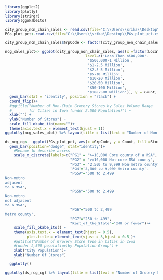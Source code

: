 ```r
library(ggplot2)
library(plotly)
library(stringr)
library(ggokabeito)
```


```r
city_group_non_chain_sales <- read.csv(file="C:\\Users\\srika\\Desktop\\city_group_non_chain_sales.csv")
PGs_plot_pct<-read.csv(file="C:\\Users\\srika\\Desktop\\PGs_plot_pct.csv")

```


```r
city_group_non_chain_sales$GrpCode <- factor(city_group_non_chain_sales$GrpCode, levels = c("499 and fewer", "500 to 2,499 non-metro county", "500 to 2,499 in metro county"))

ncg_sales_plot<- ggplot(city_group_non_chain_sales, aes(x =factor(Location_Sales_Volume_Range, 
                                     level=c('Less Than $500,000',
                                      '$500,000-1 Million',
                                      '$1-2.5 Million',
                                      '$2.5-5 Million',
                                      '$5-10 Million',
                                      '$10-20 Million',
                                      '$20-50 Million',
                                      '$50-100 Million',
                                      '$100-500 Million')), y = Count, fill = GrpCode)) +
  geom_bar(stat = "identity", position = "stack") +
  coord_flip()+
  #ggtitle("Number of Non-Chain Grocery Stores by Sales Volume Range
  #        for Cities in Iowa (under 2,500 Population)") +
  xlab("") +
  ylab("Number of Stores") +
  scale_fill_okabe_ito(name="")+
  theme(axis.text.x = element_text(hjust = 1))
ggplotly(ncg_sales_plot) %>% layout(title = list(text = "Number of Non-Chain Grocery Stores by Sales Volume Range for Cities in Iowa (under 2,500 Population)", y = 0.98),font = list(size = 10))
```


```r
ds_ncg_cg<-  ggplot(PGs_plot_pct, aes(x =GrpCode, y = Count, fill =StoreType)) +
  geom_bar(position="dodge", stat="identity")+
    #Rename to describe access
    scale_x_discrete(labels=c("PG1" = ">=10,000 Core county of a MSA",
                              "PG2" = ">=10,000 Non-core MSA county",
                              "PG3" = "2,500 to 9,999 Non-metro county",
                              "PG4"="2,500 to 9,999 Metro county",
                              "PG5A"="500 to 2,499
Non-metro 
adjacent 
to a MSA",
                              "PG5N"="500 to 2,499
Non-metro
not adjacent 
to a MSA",
                              "PG6"="500 to 2,499 
Metro county",
                              "PG7"="250 to 499",
                              "Rest_of_the_State"="249 or fewer"))+
    scale_fill_okabe_ito() +
    theme(axis.text.x = element_text(hjust = 0.5),
          plot.title = element_text(vjust = 3,hjust = 0.5))+
    #ggtitle("Number of Grocery Store Type in Cities in Iowa
    #(under 2,500 population)by Population Group") +
    xlab("City Population")+
    ylab("Number Of Stores")

  ggplotly()
  
ggplotly(ds_ncg_cg) %>% layout(title = list(text = "Number of Grocery Store Type in Cities in Iowa (under 2,500 population) by Population Group", y = 0.98),font = list(size = 10))
```
